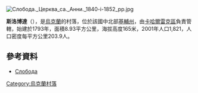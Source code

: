 [[Image:Слобода._Церква_са._Анни._1840-і-1852_рр.jpg|right]]
{{coord|49|54|32|N|30|50|7|E|scale:30000|display=title}}

'''斯洛博達'''（{{lang-uk|Слобода}}），是[[烏克蘭|烏克蘭]]的村落，位於該國中北部[[基輔州|基輔州]]，由[[卡哈爾雷克區|卡哈爾雷克區]]負責管轄，始建於1793年，面積8.93平方公里，海拔高度165米，2001年人口1,821，人口密度每平方公里203.9人。

==參考資料==
* [http://w1.c1.rada.gov.ua/pls/z7502/A005?rdat1=14.07.2012&rf7571=15886 Слобода]{{dead link|date=2018年3月 |bot=InternetArchiveBot |fix-attempted=yes }}

{{Ukraine-geo-stub}}
[[Category:烏克蘭村落|Category:烏克蘭村落]]